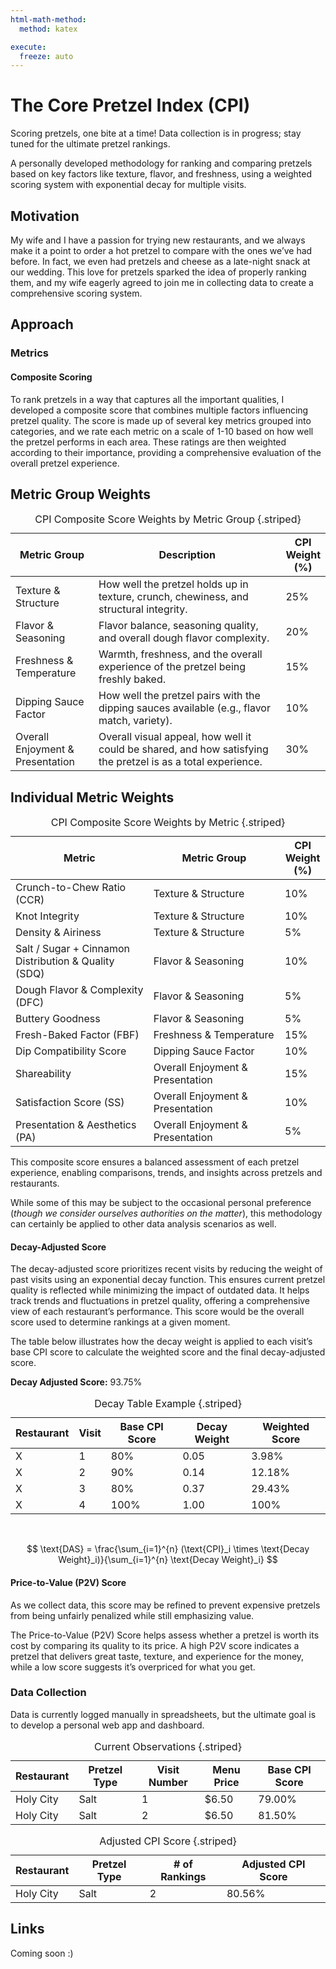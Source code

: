 ```yaml
---
html-math-method:
  method: katex

execute:
  freeze: auto
---
```


# The Core Pretzel Index (CPI) {.unnumbered}

::: {.callout-note}
Scoring pretzels, one bite at a time! Data collection is in progress; stay tuned for the ultimate pretzel rankings.
:::

A personally developed methodology for ranking and comparing pretzels based on key factors like texture, flavor, and freshness, using a weighted scoring system with exponential decay for multiple visits.

## Motivation

My wife and I have a passion for trying new restaurants, and we always make it a point to order a hot pretzel to compare with the ones we've had before. In fact, we even had pretzels and cheese as a late-night snack at our wedding. This love for pretzels sparked the idea of properly ranking them, and my wife eagerly agreed to join me in collecting data to create a comprehensive scoring system.

## Approach

### Metrics

#### Composite Scoring

To rank pretzels in a way that captures all the important qualities, I developed a composite score that combines multiple factors influencing pretzel quality. The score is made up of several key metrics grouped into categories, and we rate each metric on a scale of 1-10 based on how well the pretzel performs in each area. These ratings are then weighted according to their importance, providing a comprehensive evaluation of the overall pretzel experience.

::: {.panel-tabset}

## Metric Group Weights


| Metric Group                   | Description                                                                 | CPI Weight (%) |
|--------------------------------|-----------------------------------------------------------------------------|--------|
| Texture & Structure        | How well the pretzel holds up in texture, crunch, chewiness, and structural integrity. | 25%    |
| Flavor & Seasoning         | Flavor balance, seasoning quality, and overall dough flavor complexity.     | 20%    |
| Freshness & Temperature    | Warmth, freshness, and the overall experience of the pretzel being freshly baked. | 15%    |
| Dipping Sauce Factor       | How well the pretzel pairs with the dipping sauces available (e.g., flavor match, variety). | 10%    |
| Overall Enjoyment & Presentation | Overall visual appeal, how well it could be shared, and how satisfying the pretzel is as a total experience. | 30%    |

: CPI Composite Score Weights by Metric Group {.striped}

## Individual Metric Weights


| Metric                             | Metric Group                    | CPI Weight (%) |
|------------------------------------|----------------------------------|------------|
| Crunch-to-Chew Ratio (CCR)        | Texture & Structure          | 10%        |
| Knot Integrity                    | Texture & Structure          | 10%        |
| Density & Airiness                | Texture & Structure          | 5%         |
| Salt / Sugar + Cinnamon Distribution & Quality (SDQ) | Flavor & Seasoning           | 10%        |
| Dough Flavor & Complexity (DFC)   | Flavor & Seasoning           | 5%         |
| Buttery Goodness                  | Flavor & Seasoning           | 5%         |
| Fresh-Baked Factor (FBF)          | Freshness & Temperature      | 15%        |
| Dip Compatibility Score           | Dipping Sauce Factor         | 10%        |
| Shareability                      | Overall Enjoyment & Presentation | 15%        |
| Satisfaction Score (SS)           | Overall Enjoyment & Presentation | 10%        |
| Presentation & Aesthetics (PA)    | Overall Enjoyment & Presentation | 5%         |

: CPI Composite Score Weights by Metric {.striped}


:::


This composite score ensures a balanced assessment of each pretzel experience, enabling comparisons, trends, and insights across pretzels and restaurants.

While some of this may be subject to the occasional personal preference (*though we consider ourselves authorities on the matter*), this methodology can certainly be applied to other data analysis scenarios as well.

#### Decay-Adjusted Score

The decay-adjusted score prioritizes recent visits by reducing the weight of past visits using an exponential decay function. This ensures current pretzel quality is reflected while minimizing the impact of outdated data. It helps track trends and fluctuations in pretzel quality, offering a comprehensive view of each restaurant's performance. This score would be the overall score used to determine rankings at a given moment.

The table below illustrates how the decay weight is applied to each visit’s base CPI score to calculate the weighted score and the final decay-adjusted score.

**Decay Adjusted Score:** 93.75%

| Restaurant | Visit | Base CPI Score | Decay Weight | Weighted Score |
|------------|-------|----------------|--------------|----------------|
| X          | 1     | 80%          | 0.05         | 3.98%          |
| X          | 2     | 90%          | 0.14         | 12.18%         |
| X          | 3     | 80%          | 0.37         | 29.43%         |
| X          | 4     | 100%         | 1.00         | 100%        |

: Decay Table Example {.striped}


</br>


$$
\text{DAS} = \frac{\sum_{i=1}^{n} (\text{CPI}_i \times \text{Decay Weight}_i)}{\sum_{i=1}^{n} \text{Decay Weight}_i}
$$

#### Price-to-Value (P2V) Score

::: {.callout-note}
As we collect data, this score may be refined to prevent expensive pretzels from being unfairly penalized while still emphasizing value.
:::

The Price-to-Value (P2V) Score helps assess whether a pretzel is worth its cost by comparing its quality to its price. A high P2V score indicates a pretzel that delivers great taste, texture, and experience for the money, while a low score suggests it's overpriced for what you get.

### Data Collection

Data is currently logged manually in spreadsheets, but the ultimate goal is to develop a personal web app and dashboard.

| Restaurant | Pretzel Type | Visit Number | Menu Price | Base CPI Score |
|------------|--------------|--------------|------------|----------------|
| Holy City  | Salt         | 1            | $6.50      | 79.00%         |
| Holy City  | Salt         | 2            | $6.50      | 81.50%         |

: Current Observations {.striped}

| Restaurant | Pretzel Type | # of Rankings | Adjusted CPI Score |
|------------|--------------|---------------|--------------------|
| Holy City  | Salt         | 2             | 80.56%             |

: Adjusted CPI Score {.striped}

## Links

Coming soon :)
